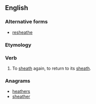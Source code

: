 ==English==

===Alternative forms===
* [[resheathe]]

===Etymology===
{{prefix|re|sheath}}

===Verb===
{{en-verb|resheaths|resheathing|resheathed|resheathed}}

# To [[sheath]] again, to return to its [[sheath]].

===Anagrams===
* [[heathers#English|heathers]]
* [[sheather#English|sheather]]